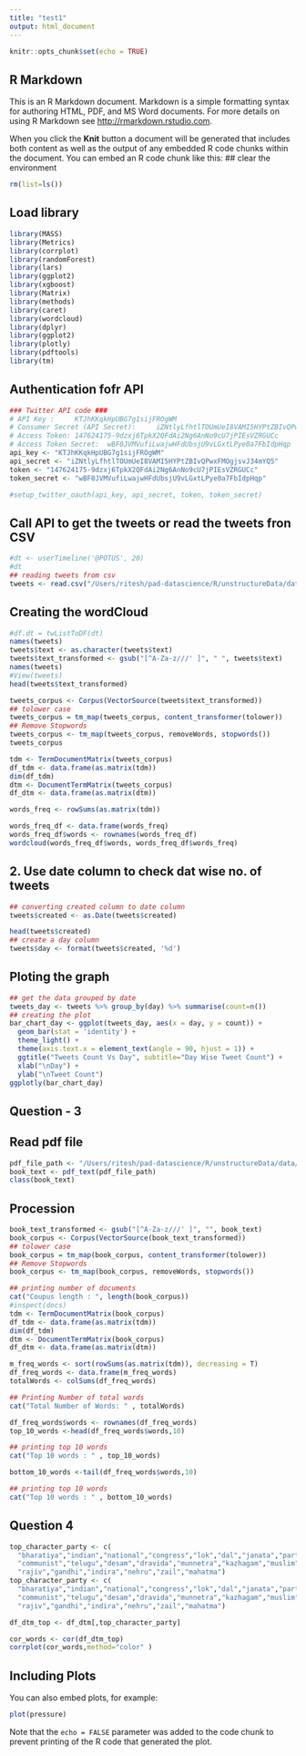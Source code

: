 ```yaml
---
title: "test1"
output: html_document
---
```


```r
knitr::opts_chunk$set(echo = TRUE)
```

## R Markdown

This is an R Markdown document. Markdown is a simple formatting syntax for authoring HTML, PDF, and MS Word documents. For more details on using R Markdown see <http://rmarkdown.rstudio.com>.

When you click the **Knit** button a document will be generated that includes both content as well as the output of any embedded R code chunks within the document. You can embed an R code chunk like this:
## clear the environment 
```r
rm(list=ls())
```

##  Load library 
```r
library(MASS) 
library(Metrics)
library(corrplot)
library(randomForest)
library(lars)
library(ggplot2)
library(xgboost)
library(Matrix)
library(methods)
library(caret)
library(wordcloud)
library(dplyr)
library(ggplot2)
library(plotly)
library(pdftools)
library(tm)
```
## Authentication fofr API
```r
### Twitter API code ###
# API Key : 	KTJhKKqkHpUBG7g1sijFROgWM
# Consumer Secret (API Secret): 	iZNtlyLfhtlTOUmUeI8VAMI5HYPtZBIvQPwxFMOgjsvJ34mYQ5
# Access Token:	147624175-9dzxj6TpkX2QFdAi2Ng6AnNo9cU7jPIEsVZRGUCc
# Access Token Secret:	wBF0JVMVufiLwajwHFdUbsjU9vLGxtLPye0a7FbIdpHqp
api_key <- "KTJhKKqkHpUBG7g1sijFROgWM"
api_secret <- "iZNtlyLfhtlTOUmUeI8VAMI5HYPtZBIvQPwxFMOgjsvJ34mYQ5"
token <- "147624175-9dzxj6TpkX2QFdAi2Ng6AnNo9cU7jPIEsVZRGUCc"
token_secret <- "wBF0JVMVufiLwajwHFdUbsjU9vLGxtLPye0a7FbIdpHqp"

#setup_twitter_oauth(api_key, api_secret, token, token_secret)
```
## Call API to get the tweets or read the tweets fron CSV
```r
#dt <- userTimeline('@POTUS', 20)
#dt
## reading tweets from csv 
tweets <- read.csv("/Users/ritesh/pad-datascience/R/unstructureData/data/potus.csv")
```
## Creating the wordCloud
```r
#df.dt = twListToDF(dt)
names(tweets)
tweets$text <- as.character(tweets$text)
tweets$text_transformed <- gsub("[^A-Za-z///' ]", " ", tweets$text)
names(tweets)
#View(tweets)
head(tweets$text_transformed)

tweets_corpus <- Corpus(VectorSource(tweets$text_transformed))
## tolower case
tweets_corpus = tm_map(tweets_corpus, content_transformer(tolower))
## Remove Stopwords
tweets_corpus <- tm_map(tweets_corpus, removeWords, stopwords())
tweets_corpus

tdm <- TermDocumentMatrix(tweets_corpus)
df_tdm <- data.frame(as.matrix(tdm))
dim(df_tdm)
dtm <- DocumentTermMatrix(tweets_corpus)
df_dtm <- data.frame(as.matrix(dtm))

words_freq <- rowSums(as.matrix(tdm))

words_freq_df <- data.frame(words_freq)
words_freq_df$words <- rownames(words_freq_df)
wordcloud(words_freq_df$words, words_freq_df$words_freq)

```
## 2. Use date column to check dat wise no. of tweets

```r
## converting created column to date column
tweets$created <- as.Date(tweets$created)

head(tweets$created)
## create a day column
tweets$day <- format(tweets$created, '%d')

```
## Ploting the graph
```r
## get the data grouped by date
tweets_day <- tweets %>% group_by(day) %>% summarise(count=n())
## creating the plot
bar_chart_day <- ggplot(tweets_day, aes(x = day, y = count)) + 
  geom_bar(stat = 'identity') + 
  theme_light() + 
  theme(axis.text.x = element_text(angle = 90, hjust = 1)) +
  ggtitle("Tweets Count Vs Day", subtitle="Day Wise Tweet Count") + 
  xlab("\nDay") +
  ylab("\nTweet Count")
ggplotly(bar_chart_day)

```

## Question - 3
## Read pdf file
```r
pdf_file_path <- "/Users/ritesh/pad-datascience/R/unstructureData/data/india-after-gandhi.pdf"
book_text <- pdf_text(pdf_file_path)
class(book_text)
```
## Procession
```r
book_text_transformed <- gsub("[^A-Za-z///' ]", "", book_text)
book_corpus <- Corpus(VectorSource(book_text_transformed))
## tolower case
book_corpus = tm_map(book_corpus, content_transformer(tolower))
## Remove Stopwords
book_corpus <- tm_map(book_corpus, removeWords, stopwords())

## printing number of documents
cat("Coupus length : ", length(book_corpus))
#inspect(docs)
tdm <- TermDocumentMatrix(book_corpus)
df_tdm <- data.frame(as.matrix(tdm))
dim(df_tdm)
dtm <- DocumentTermMatrix(book_corpus)
df_dtm <- data.frame(as.matrix(dtm))

m_freq_words <- sort(rowSums(as.matrix(tdm)), decreasing = T)
df_freq_words <- data.frame(m_freq_words)
totalWords <- colSums(df_freq_words)

## Printing Number of total words
cat("Total Number of Words: " , totalWords)

df_freq_words$words <- rownames(df_freq_words)
top_10_words <-head(df_freq_words$words,10) 

## printing top 10 words
cat("Top 10 words : " , top_10_words)

bottom_10_words <-tail(df_freq_words$words,10)

## printing top 10 words
cat("Top 10 words : " , bottom_10_words)
```
## Question 4 
```r
top_character_party <- c(
  "bharatiya","indian","national","congress","lok","dal","janata","party",
  "communist","telugu","desam","dravida","munnetra","kazhagam","muslim","league",
  "rajiv","gandhi","indira","nehru","zail","mahatma")
top_character_party <- c(
  "bharatiya","indian","national","congress","lok","dal","janata","party",
  "communist","telugu","desam","dravida","munnetra","kazhagam","muslim","league",
  "rajiv","gandhi","indira","nehru","zail","mahatma")

df_dtm_top <- df_dtm[,top_character_party]

cor_words <- cor(df_dtm_top)
corrplot(cor_words,method="color" )

```

## Including Plots

You can also embed plots, for example:

```r
plot(pressure)
```

Note that the `echo = FALSE` parameter was added to the code chunk to prevent printing of the R code that generated the plot.
